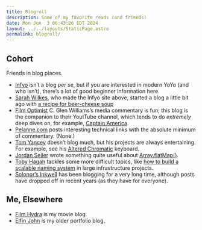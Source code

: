 ```yaml
---
title: Blogroll
description: Some of my favorite reads (and friends)
date: Mon Jun  3 06:43:26 EDT 2024
layout: ../../layouts/StaticPage.astro
permalink: blogroll/
---
```


## Cohort

Friends in blog places.

- [Infyo](https://infyo.me/) isn’t a blog _per se_, but if you are interested in modern YoYo (and who isn’t), there’s a lot of good beginner information here.
- [Sarah Wilkes](https://sarahwilkesdev.com/), who made the Infyo site above, started a blog a little bit ago with [a recipe for beer-cheese soup](https://sarahwilkesdev.com/blog/beer-cheese-soup/)
- [Film Optimist](https://filmoptimist.blog/) C. Glen Williams’s media commentary is fun; this blog is the companion to their YoutTube channel, which tends to do _extremely_ deep dives on, for example, [Captain America](https://www.youtube.com/playlist?list=PL0KNo7dSX9klzj-indE4KC8bUm__GQYMl).
- [Pelanne.com](https://pelanne.com/) posts interesting technical links with the absolute minimum of commentary. (None.)
- [Tom Yancey](https://thomasyancey.com/) doesn’t blog much, but his projects are always entertaining. For example, see his [Altered Chromatic](https://thomasyancey.com/#/projects/alteredchromatic) keyboard.
- [Jordan Seiler](https://jordanseiler.xyz/) wrote something quite useful about [Array.flatMap()](https://jordanseiler.xyz/posts/2023-04-30-flat-map/).
- [Toby Hagan](https://tobyhagan.com/) tackles some more difficult topics, like [how to build a scalable naming system](https://tobyhagan.com/blog/create-a-scalable-naming-system) in large infrastructure projects.
- [Solonor’s Inkwell](https://www.solonor.com) has been blogging for a very long time, although posts have dropped off in recent years (as they have for everyone).

## Me, Elsewhere

- [Film Hydra](https://www.filmhydra.com/) is my movie blog.
- [Elfin John](https://www.elfinjohn.com/) is my older portfolio blog.
